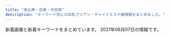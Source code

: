 ```yaml
---
title: "恵比寿・目黒・中目黒"
description: "キーワード別にの巨乳アジアン・チャイナエステ嬢情報をまとめました。"
---
```


新着画像と新着キーワードをまとめています。
2021年06月07日の情報です。

<DmmAffiliateIns />
<KeywordTable
  shops={
    [
    {
        "url": "http://kintsuki.este88.com/",
        "keywords": {},
        "name": "\u91d1\u306e\u6708",
        "station": "JR\u76ee\u9ed2\u99c5\u6771\u53e3",
        "img_links": [
            "http://kintsuki.este88.com/gals/yuyu1.jpg",
            "http://kintsuki.este88.com/gals/kixyoko1.jpg",
            "http://kintsuki.este88.com/images/r02.jpg",
            "http://kintsuki.este88.com/images/r01.jpg",
            "http://kintsuki.este88.com/images/ph1.jpg",
            "http://kintsuki.este88.com/gals/rei1.jpg",
            "http://kintsuki.este88.com/gals/kaori1.jpg",
            "http://kintsuki.este88.com/gals/koyuki1.jpg",
            "http://kintsuki.este88.com/gals/momo1.jpg",
            "http://kintsuki.este88.com/gals/mika1.jpg",
            "http://kintsuki.este88.com/gals/kana1.jpg",
            "http://kintsuki.este88.com/gals/rina1.jpg",
            "http://kintsuki.este88.com/images/r04.jpg"
        ]
    },
    {
        "station": "JR\u6075\u6bd4\u5bff\u99c5\u897f\u53e3",
        "name": "\u30c8\u30f3\u30c8\u30f3",
        "keywords": {
            "C": 7
        },
        "url": "http://ms-mens.com/",
        "img_links": [
            "http://ms-mens.com/pic/head.jpg",
            "http://ms-mens.com/img/ttl_concept.png",
            "http://ms-mens.com/pic/topimg2.jpg",
            "http://ms-mens.com/img/access/roaddm.png",
            "http://ms-mens.com/img/conmsg.png",
            "http://ms-mens.com/img/access/road02.jpg",
            "http://ms-mens.com/pic/topimg1.jpg",
            "http://ms-mens.com/staff/yuri/01.jpg",
            "http://ms-mens.com/img/access/road01.jpg",
            "http://ms-mens.com/staff/aya/01.jpg",
            "http://ms-mens.com/img/foot.jpg",
            "http://ms-mens.com/img/access/road03.jpg",
            "http://ms-mens.com/img/ttl_staff.png",
            "http://ms-mens.com/pic/topimg3.jpg",
            "http://ms-mens.com/staff/sayuri/01.jpg",
            "http://ms-mens.com/img/mainft.jpg"
        ]
    },
    {
        "station": "JR\u6075\u6bd4\u5bff\u99c5\u897f\u53e3",
        "img_links": [
            "http://www.himawari-aroma.xyz/images/staff/3/ami.png",
            "http://www.himawari-aroma.xyz/images/13.png",
            "http://www.himawari-aroma.xyz/images/shop/4/2.jpg",
            "http://www.himawari-aroma.xyz/images/psd/off.jpg",
            "http://www.himawari-aroma.xyz/images/shop/1.png",
            "http://www.himawari-aroma.xyz/images/staff/3/mayu.png",
            "http://www.himawari-aroma.xyz/images/shop/4/1.jpg",
            "http://www.himawari-aroma.xyz/images/sys.jpg"
        ],
        "url": "http://www.himawari-aroma.xyz/",
        "keywords": {},
        "name": "\u3072\u307e\u308f\u308a"
    },
    {
        "name": "\u307f\u3086\u304d",
        "url": "http://iyashi-kokoro.info/",
        "keywords": {
            "86": 4,
            "85": 4,
            "D": 8,
            "C": 7,
            "88": 3,
            "87": 1,
            "E": 2,
            "G": 2
        },
        "station": "JR\u76ee\u9ed2\u99c5\u6771\u53e3",
        "img_links": [
            "http://iyashi-kokoro.info/img/s65.jpg",
            "http://iyashi-kokoro.info/i/img/st60.jpg",
            "http://iyashi-kokoro.info/i/img/r4.jpg",
            "http://iyashi-kokoro.info/img/s63.jpg",
            "http://iyashi-kokoro.info/img/st62.jpg",
            "http://iyashi-kokoro.info/img/s64.jpg",
            "http://iyashi-kokoro.info/i/img/r1.jpg",
            "http://iyashi-kokoro.info/img/botton.jpg",
            "http://iyashi-kokoro.info/i/img/acc3.jpg",
            "http://iyashi-kokoro.info/i/img/acc1.jpg",
            "http://iyashi-kokoro.info/i/img/r6.jpg",
            "http://iyashi-kokoro.info/img/acc2.jpg",
            "http://iyashi-kokoro.info/i/img/s2.jpg",
            "http://iyashi-kokoro.info/i/img/r5.jpg",
            "http://iyashi-kokoro.info/i/img/st61.jpg",
            "http://iyashi-kokoro.info/i/img/st63.jpg",
            "http://iyashi-kokoro.info/i/img/r2.jpg",
            "http://iyashi-kokoro.info/img/acc4.jpg",
            "http://iyashi-kokoro.info/i/img/acc4.jpg",
            "http://iyashi-kokoro.info/i/img/s1.jpg",
            "http://iyashi-kokoro.info/img/st61.jpg",
            "http://iyashi-kokoro.info/i/img/r3.jpg",
            "http://iyashi-kokoro.info/img/st64.jpg",
            "http://iyashi-kokoro.info/img/st65.jpg",
            "http://iyashi-kokoro.info/i/img/acc2.jpg",
            "http://iyashi-kokoro.info/img/st60.jpg",
            "http://iyashi-kokoro.info/i/img/s3.jpg",
            "http://iyashi-kokoro.info/i/img/st65.jpg",
            "http://iyashi-kokoro.info/img/acc1.jpg",
            "http://iyashi-kokoro.info/i/img/st62.jpg",
            "http://iyashi-kokoro.info/img/s60.jpg",
            "http://iyashi-kokoro.info/img/st63.jpg",
            "http://iyashi-kokoro.info/img/fla.jpg",
            "http://iyashi-kokoro.info/img/s61.jpg",
            "http://iyashi-kokoro.info/img/cam.jpg",
            "http://iyashi-kokoro.info/i/img/s4.jpg",
            "http://iyashi-kokoro.info/img/mo.png",
            "http://iyashi-kokoro.info/i/img/st64.jpg",
            "http://iyashi-kokoro.info/img/acc3.jpg",
            "http://iyashi-kokoro.info/img/s62.jpg"
        ]
    },
    {
        "keywords": {
            "80": 2,
            "D": 2,
            "C": 12
        },
        "name": "Lumia\uff5e\u30eb\u30df\u30a2",
        "url": "https://lumia.tokyo/",
        "img_links": [
            "https://lumia.tokyo/images/slide/new_open_sp.jpg",
            "https://lumia.tokyo/images/therapist/th_sora.jpg",
            "https://lumia.tokyo/images/therapist/th_mio2.jpg",
            "https://lumia.tokyo/images/slide/main_slide_campaign_sp.jpg",
            "https://lumia.tokyo/images/therapist/th_rei.jpg",
            "https://lumia.tokyo/images/therapist/th_nana.jpg",
            "https://lumia.tokyo/images/therapist/th_mio.jpg",
            "https://lumia.tokyo/images/therapist/th_hina2.jpg",
            "https://lumia.tokyo/images/therapist/th_rin.jpg",
            "https://lumia.tokyo/images/therapist/th_hina.jpg",
            "https://lumia.tokyo/images/therapist/th_hana.jpg"
        ],
        "station": "\u4e2d\u76ee\u9ed2\u99c5"
    },
    {
        "keywords": {
            "C": 14,
            "86": 2,
            "D": 6,
            "87": 4,
            "85": 2
        },
        "station": "\u897f\u5c0f\u5c71\u99c5",
        "img_links": [
            "http://www.oasis.esjoho.com/files/005.jpg",
            "http://www.oasis.esjoho.com/img/btn_blog.png",
            "http://www.oasis.esjoho.com/files/005-02.jpg",
            "http://www.oasis.esjoho.com/img/tel.png",
            "http://www.oasis.esjoho.com/files/004-02.jpg",
            "http://www.oasis.esjoho.com/files/001-02.jpg",
            "http://www.oasis.esjoho.com/img/ttl_news.png",
            "http://www.oasis.esjoho.com/files/002.jpg",
            "http://www.oasis.esjoho.com/files/004.jpg",
            "http://www.oasis.esjoho.com/img/btn_side_mobile.jpg",
            "http://www.oasis.esjoho.com/img/pickup.jpg",
            "http://www.oasis.esjoho.com/files/001.jpg",
            "http://www.oasis.esjoho.com/img/goback.jpg",
            "http://www.oasis.esjoho.com/img/ttl_info.png",
            "http://www.oasis.esjoho.com/files/002-02.jpg"
        ],
        "url": "http://www.oasis.esjoho.com/",
        "name": "\u7652\u3057\u5bb6"
    },
    {
        "keywords": {},
        "name": "\u30cb\u30e3\u30fc\u30cb\u30e3\u30fc",
        "url": "http://www.ourstarts.site/",
        "img_links": [
            "http://www.ourstarts.site/uploads/200729/1-200H9140K5J4.jpg",
            "http://www.ourstarts.site/uploads/200729/1-200H9141612609.jpg",
            "http://www.ourstarts.site/uploads/180917/1-1P91G6122J28.jpg",
            "http://www.ourstarts.site/uploads/200729/1-200H9140Q13E.jpg",
            "http://www.ourstarts.site/templets/default/images/t2.jpg",
            "http://www.ourstarts.site/uploads/allimg/200729/1-200H9141229.jpg",
            "http://www.ourstarts.site/templets/default/picture/head_tell.png",
            "http://www.ourstarts.site/templets/default/picture/right.png",
            "http://www.ourstarts.site/templets/default/picture/staff.png",
            "http://www.ourstarts.site/templets/default/picture/news.png",
            "http://www.ourstarts.site/templets/default/picture/foot_tel.png",
            "http://www.ourstarts.site/templets/default/picture/tel_contact.png",
            "http://www.ourstarts.site/uploads/allimg/200729/1-200H9141912.jpg",
            "http://www.ourstarts.site/templets/default/images/t3.jpg",
            "http://www.ourstarts.site/uploads/allimg/200729/1-200H9141213.jpg",
            "http://www.ourstarts.site/templets/default/picture/timg (1).png",
            "http://www.ourstarts.site/templets/default/picture/close.png",
            "http://www.ourstarts.site/templets/default/images/t1.jpg"
        ],
        "station": "JR\u6075\u6bd4\u5bff\u99c5\u897f\u53e3"
    },
    {
        "img_links": [],
        "name": "Angel-\u30a8\u30f3\u30b8\u30a7\u30eb-",
        "station": "JR\u76ee\u9ed2\u99c5\u6771\u53e3",
        "url": "http://angel.jpn.cm/",
        "keywords": {}
    },
    {
        "name": "\u30d0\u30d9\u30eb",
        "img_links": [
            "https://meguro-babel.com/images/room/photo02.jpg",
            "https://meguro-babel.com/topics/img/156-1.jpg",
            "https://meguro-babel.com/girl/21.jpg",
            "https://meguro-babel.com/images/qr.jpg",
            "https://meguro-babel.com/images/topimg4.jpg",
            "https://meguro-babel.com/girl/8.jpg",
            "https://meguro-babel.com/topics/img/157-1.jpg",
            "https://meguro-babel.com/topics/img/145-1.jpg",
            "https://meguro-babel.com/girl/1.jpg",
            "https://meguro-babel.com/girl/9.jpg",
            "https://meguro-babel.com/images/room/photo01.jpg",
            "https://meguro-babel.com/girl/7.jpg",
            "https://meguro-babel.com/girl/24.jpg",
            "https://meguro-babel.com/images/room/photo03.jpg",
            "https://meguro-babel.com/images/img_1.jpg",
            "https://meguro-babel.com/girl/15.jpg",
            "https://meguro-babel.com/images/room/photo04.jpg",
            "https://meguro-babel.com/girl/5.jpg",
            "https://meguro-babel.com/girl/4.jpg"
        ],
        "keywords": {},
        "station": "JR\u76ee\u9ed2\u99c5\u6771\u53e3",
        "url": "https://meguro-babel.com/"
    },
    {
        "name": "\u685c\u6e80\u958b",
        "station": "JR\u6075\u6bd4\u5bff\u897f\u53e3",
        "keywords": {
            "C": 1,
            "86": 1,
            "E": 1
        },
        "url": "http://sakuram.jpest.net/",
        "img_links": [
            "http://sakuram.jpest.net/images/sp_tit_massage.jpg",
            "http://sakuram.jpest.net/images/tel.png",
            "http://sakuram.jpest.net/images/acc.jpg",
            "http://sakuram.jpest.net/images/c6.jpg",
            "http://sakuram.jpest.net/images/c8.jpg",
            "http://sakuram.jpest.net/images/top.jpg",
            "http://sakuramadmin.jpest.net/uploads//2021031911065558-e1616152029628.jpeg",
            "http://sakuramadmin.jpest.net/uploads//2021052304205836-e1621743673429.jpeg",
            "http://sakuram.jpest.net/images/c5.jpg",
            "http://sakuram.jpest.net/images/sp_tit_pro.jpg",
            "http://sakuram.jpest.net/images/c7.jpg",
            "http://sakuramadmin.jpest.net/uploads//2021051616283953-e1621182530874.jpeg",
            "http://sakuram.jpest.net/images/c9.jpg",
            "http://sakuramadmin.jpest.net/uploads//2021060403001280.jpg",
            "http://sakuram.jpest.net/images/tit_new.jpg",
            "http://sakuramadmin.jpest.net/uploads//2021031911072093-e1616152076234.jpeg",
            "http://sakuram.jpest.net/images/tit_staff.jpg",
            "http://sakuram.jpest.net/images/c3.jpg",
            "http://sakuram.jpest.net/images/tit_sch.jpg",
            "http://sakuram.jpest.net/images/g0.jpg",
            "http://sakuram.jpest.net/images/sp_tit_pick.jpg",
            "http://sakuramadmin.jpest.net/uploads//2021031911082377-e1616152110616.jpeg",
            "http://sakuram.jpest.net/images/c4.jpg",
            "http://sakuram.jpest.net/images/tit_pro.jpg",
            "http://sakuramadmin.jpest.net/uploads//2021051404342418-e1620966876658.jpeg",
            "http://sakuram.jpest.net/images/tit_massage.jpg",
            "http://sakuramadmin.jpest.net/uploads//2021051616285979-e1621182557998.jpeg",
            "http://sakuram.jpest.net/images/sp_tit_staff.jpg",
            "http://sakuram.jpest.net/images/sp_tit_new.jpg",
            "http://sakuramadmin.jpest.net/uploads//2021050608205136-e1620289297840.jpeg",
            "http://sakuramadmin.jpest.net/uploads//2021051906122737-scaled-e1621404764474.jpeg",
            "http://sakuram.jpest.net/images/c1.jpg",
            "http://sakuram.jpest.net/images/c2.jpg"
        ]
    },
    {
        "url": "http://nakamegurofun.com/",
        "keywords": {
            "D": 5,
            "88": 1,
            "85": 1,
            "C": 1,
            "87": 4
        },
        "img_links": [
            "http://nakamegurofun.com/files/0074f22.jpg",
            "http://nakamegurofun.com/files/005-030964.jpg",
            "http://nakamegurofun.com/files/003-030964.jpg",
            "http://nakamegurofun.com/images/shop/shop02.jpg",
            "http://nakamegurofun.com/images/shop/shop03.jpg",
            "http://nakamegurofun.com/images/s2.jpg",
            "http://nakamegurofun.com/files/007-020964.jpg",
            "http://nakamegurofun.com/images/shop/shop04.jpg",
            "http://nakamegurofun.com/files/005-020964.jpg",
            "http://nakamegurofun.com/files/0020964.jpg",
            "http://nakamegurofun.com/files/0024f22.jpg",
            "http://nakamegurofun.com/files/0054f22.jpg",
            "http://nakamegurofun.com/images/xian.png",
            "http://nakamegurofun.com/files/0030964.jpg",
            "http://nakamegurofun.com/files/003-020964.jpg",
            "http://nakamegurofun.com/files/005fa9d.jpg",
            "http://nakamegurofun.com/files/006fa9d.jpg",
            "http://nakamegurofun.com/images/zi_staff.png",
            "http://nakamegurofun.com/images/infotiao1.jpg",
            "http://nakamegurofun.com/files/0080964.jpg",
            "http://nakamegurofun.com/images/s4.jpg",
            "http://nakamegurofun.com/files/0034f22.jpg",
            "http://nakamegurofun.com/files/002-020964.jpg",
            "http://nakamegurofun.com/files/008-030964.jpg",
            "http://nakamegurofun.com/images/shop/shop01.jpg",
            "http://nakamegurofun.com/files/0084f22.jpg",
            "http://nakamegurofun.com/images/main_bottom.png",
            "http://nakamegurofun.com/files/008-020964.jpg",
            "http://nakamegurofun.com/images/main_top.png",
            "http://nakamegurofun.com/images/s3.jpg",
            "http://nakamegurofun.com/files/0064f22.jpg",
            "http://nakamegurofun.com/files/007-030964.jpg",
            "http://nakamegurofun.com/files/002fa9d.jpg",
            "http://nakamegurofun.com/files/0050964.jpg",
            "http://nakamegurofun.com/files/0070964.jpg",
            "http://nakamegurofun.com/files/0060964.jpg",
            "http://nakamegurofun.com/images/zi_massage.png",
            "http://nakamegurofun.com/images/s5.jpg",
            "http://nakamegurofun.com/files/002-030964.jpg",
            "http://nakamegurofun.com/images/service91a6.png",
            "http://nakamegurofun.com/files/008fa9d.jpg",
            "http://nakamegurofun.com/files/007fa9d.jpg",
            "http://nakamegurofun.com/files/006-020964.jpg",
            "http://nakamegurofun.com/images/s1.jpg",
            "http://nakamegurofun.com/images/tel.png",
            "http://nakamegurofun.com/files/006-030964.jpg",
            "http://nakamegurofun.com/files/003fa9d.jpg"
        ],
        "station": "\u4e2d\u76ee\u9ed2\u99c5\u897f\u53e3",
        "name": "Flower \uff5e\u30d5\u30e9\u30ef\u30fc\uff5e"
    },
    {
        "url": "http://onlyone.tyo.cm/",
        "keywords": {},
        "name": "OnlyOne",
        "station": "JR\u76ee\u9ed2\u99c5\u897f\u53e3",
        "img_links": []
    },
    {
        "url": "http://with-you.tyo.cm",
        "keywords": {
            "\u80f8": 1,
            "D": 14,
            "C": 23
        },
        "img_links": [
            "http://with-you.tyo.cm/photos/sites/6/2019/11/2019112916075124.jpg",
            "http://with-you.tyo.cm/photos/sites/6/2019/11/2019111915264240.jpg",
            "http://with-you.tyo.cm/photos/sites/6/2019/02/2019021818404723.jpg",
            "http://with-you.tyo.cm/photos/sites/6/2020/09/2020092511214697.jpg",
            "http://with-you.tyo.cm/photos/sites/6/2021/04/2021041715082929.jpg",
            "http://with-you.tyo.cm/photos/sites/6/2019/11/2019112517121980.jpg",
            "http://with-you.tyo.cm/photos/sites/6/2019/02/2019021816145119.jpg",
            "http://with-you.tyo.cm/photos/sites/6/2020/06/2020061515324852.jpg",
            "http://with-you.tyo.cm/photos/sites/6/2019/10/2019102716505281.jpg",
            "http://with-you.tyo.cm/photos/sites/6/2019/11/2019110606012817.jpg",
            "http://with-you.tyo.cm/photos/sites/6/2019/11/2019110108002447.jpg",
            "http://with-you.tyo.cm/photos/sites/6/2019/11/2019112916080552.jpg",
            "http://with-you.tyo.cm/photos/sites/6/2019/03/2019030615474648.jpg",
            "http://with-you.tyo.cm/photos/sites/6/2019/12/2019121914290846.jpg",
            "http://with-you.tyo.cm/photos/sites/6/2020/03/2020032714542799.jpg",
            "http://with-you.tyo.cm/photos/sites/6/2019/11/2019111915264046.jpg",
            "http://with-you.tyo.cm/photos/sites/6/2019/11/2019110108001772.jpg",
            "http://with-you.tyo.cm/photos/sites/6/2019/11/2019112916075813.jpg",
            "http://with-you.tyo.cm/photos/sites/6/2019/02/2019021818395644.jpg",
            "http://with-you.tyo.cm/photos/sites/6/2019/12/2019121914290210.jpg",
            "http://with-you.tyo.cm/photos/sites/6/2019/02/2019021816155116.jpg",
            "http://with-you.tyo.cm/images/s_pick.jpg",
            "http://with-you.tyo.cm/images/top.png",
            "http://with-you.tyo.cm/photos/sites/6/2019/12/2019121017051597.jpg",
            "http://with-you.tyo.cm/images/s_recuit.jpg",
            "http://with-you.tyo.cm/photos/sites/6/2019/10/2019102716505124.jpg",
            "http://with-you.tyo.cm/images/s_news.jpg",
            "http://with-you.tyo.cm/photos/sites/6/2019/12/2019121017051599.jpg",
            "http://with-you.tyo.cm/photos/sites/6/2020/03/2020032714573892.jpg",
            "http://with-you.tyo.cm/photos/sites/6/2019/11/2019112214502832.jpg",
            "http://with-you.tyo.cm/photos/sites/6/2019/11/2019110806175734.jpg",
            "http://with-you.tyo.cm/photos/sites/6/2019/06/2019060510455732.jpg",
            "http://with-you.tyo.cm/photos/sites/6/2020/06/2020061515330329.jpg",
            "http://with-you.tyo.cm/photos/sites/6/2019/11/2019110107572662.jpg",
            "http://with-you.tyo.cm/photos/sites/6/2019/11/2019112214503286.jpg",
            "http://with-you.tyo.cm/photos/sites/6/2019/11/2019110806175615.jpg",
            "http://with-you.tyo.cm/images/s_staff.jpg"
        ],
        "name": "With you\u30fb\u30a6\u30a3\u30ba\u30e6\u30fc",
        "station": "JR\u76ee\u9ed2\u99c5\u6771\u53e3"
    },
    {
        "url": "http://victoria.tyo.cm/",
        "station": "JR\u76ee\u9ed2\u99c5\u6771\u53e3",
        "img_links": [
            "http://victoria.tyo.cm/images/room2.jpg",
            "http://victoria.tyo.cm/photos/sites/13/2019/01/2019012108071242.jpg",
            "http://victoria.tyo.cm/photos/sites/13/2020/10/2020100803550565.jpg",
            "http://victoria.tyo.cm/images/news.jpg",
            "http://victoria.tyo.cm/photos/sites/13/2019/01/2019010506292922.jpg",
            "http://victoria.tyo.cm/photos/sites/13/2020/01/2020011205500461.jpg",
            "http://victoria.tyo.cm/photos/sites/13/2019/02/2019021407162693.jpg",
            "http://victoria.tyo.cm/photos/sites/13/2019/02/2019021206543056.jpg",
            "http://victoria.tyo.cm/photos/sites/13/2019/12/2019120904521188.jpg",
            "http://victoria.tyo.cm/photos/sites/13/2019/10/2019101403232834.jpg",
            "http://victoria.tyo.cm/photos/sites/13/2020/02/2020020104570910.jpg",
            "http://victoria.tyo.cm/photos/sites/13/2019/10/2019100904082968.jpg",
            "http://victoria.tyo.cm/photos/sites/13/2019/04/2019040304024424.jpg",
            "http://victoria.tyo.cm/photos/sites/13/2020/03/2020031904101259.jpg",
            "http://victoria.tyo.cm/photos/sites/13/2019/01/2019011103510521.jpg",
            "http://victoria.tyo.cm/photos/sites/13/2019/07/2019070206503156.jpg",
            "http://victoria.tyo.cm/images/mobile.jpg",
            "http://victoria.tyo.cm/photos/sites/13/2020/01/2020012005552622.jpg",
            "http://victoria.tyo.cm/photos/sites/13/2019/12/2019120406433710.jpg",
            "http://victoria.tyo.cm/photos/sites/13/2021/02/2021021509575615.jpg",
            "http://victoria.tyo.cm/photos/sites/13/2020/01/2020012005552181.jpg",
            "http://victoria.tyo.cm/photos/sites/13/2019/01/2019012509534353.jpg",
            "http://victoria.tyo.cm/photos/sites/13/2018/12/2018122701570643.jpg",
            "http://victoria.tyo.cm/photos/sites/13/2018/12/2018121502493847.jpg",
            "http://victoria.tyo.cm/images/pick.jpg",
            "http://victoria.tyo.cm/photos/sites/13/2018/12/2018122904411765.jpg",
            "http://victoria.tyo.cm/photos/sites/13/2019/12/2019120106181894.jpg",
            "http://victoria.tyo.cm/photos/sites/13/2019/01/2019012509505197.jpg",
            "https://www.a-side.com/ad/koko/include/banner/koko_125x125.png",
            "http://victoria.tyo.cm/images/face.jpg",
            "http://victoria.tyo.cm/photos/sites/13/2020/01/2020011104241542.jpg",
            "http://victoria.tyo.cm/images/room4.jpg",
            "http://victoria.tyo.cm/photos/sites/13/2018/12/2018122904422525.jpg",
            "http://victoria.tyo.cm/images/s_staff.png",
            "http://victoria.tyo.cm/photos/sites/13/2019/04/2019041807165826.jpg",
            "http://victoria.tyo.cm/photos/sites/13/2018/12/2018121502493879.jpg",
            "http://victoria.tyo.cm/images/room3.jpg",
            "http://victoria.tyo.cm/photos/sites/13/2020/02/202002030340133.jpg",
            "http://victoria.tyo.cm/photos/sites/13/2020/02/2020021307433041.jpg",
            "http://victoria.tyo.cm/images/room1.jpg",
            "http://victoria.tyo.cm/images/top.jpg",
            "http://victoria.tyo.cm/photos/sites/13/2019/10/2019100904083557.jpg",
            "http://victoria.tyo.cm/photos/sites/13/2019/08/2019080607062415.jpg",
            "http://victoria.tyo.cm/photos/sites/13/2018/12/2018122701570616.jpg",
            "http://victoria.tyo.cm/photos/sites/13/2019/06/2019061005275095.jpg",
            "http://victoria.tyo.cm/photos/sites/13/2019/12/2019120904521737.jpg",
            "http://victoria.tyo.cm/photos/sites/13/2018/12/2018121502493814.jpg",
            "http://victoria.tyo.cm/photos/sites/13/2019/02/2019022703022355.jpg",
            "http://victoria.tyo.cm/photos/sites/13/2019/05/201905100639429.jpg",
            "http://victoria.tyo.cm/photos/sites/13/2018/12/2018121502493953.jpg"
        ],
        "name": "Victoria\u30fb\u30d3\u30af\u30c8\u30ea\u30a2",
        "keywords": {
            "82": 1,
            "F": 1,
            "83": 3,
            "85": 7,
            "89": 1,
            "93": 1,
            "87": 3,
            "D": 18,
            "C": 4,
            "G": 1,
            "86": 9,
            "E": 2
        }
    }
]
}
/>
<DmmAffiliateScript />
